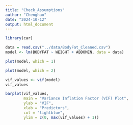 ```yaml
---
title: "Check_Assumptions"
author: "Chenghao"
date: "2024-10-12"
output: html_document
---
```


```r
library(car)
```


```r
data = read.csv("../data/BodyFat_Cleaned.csv")
model <- lm(BODYFAT ~ WEIGHT + ABDOMEN, data = data)
```



```r
plot(model, which = 1) 

plot(model, which = 2)
```
```r
vif_values <- vif(model)
vif_values
```
```r
barplot(vif_values, 
        main = "Variance Inflation Factor (VIF) Plot",
        ylab = "VIF",
        xlab = "Predictors",
        col = "lightblue",
        ylim = c(0, max(vif_values) + 1))

```



